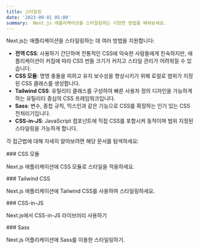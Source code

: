```yaml
---
title: 스타일링
date: '2023-09-01 05:00'
summary:  Next.js 애플리케이션을 스타일링하는 다양한 방법을 배워보세요.
---
```



Next.js는 애플리케이션을 스타일링하는 데 여러 방법을 지원합니다:

- **전역 CSS**: 사용하기 간단하며 전통적인 CSS에 익숙한 사람들에게 친숙하지만, 애플리케이션이 커짐에 따라 CSS 번들 크기가 커지고 스타일 관리가 어려워질 수 있습니다.
- **CSS 모듈**: 명명 충돌을 피하고 유지 보수성을 향상시키기 위해 로컬로 범위가 지정된 CSS 클래스를 생성합니다.
- **Tailwind CSS**: 유틸리티 클래스를 구성하여 빠른 사용자 정의 디자인을 가능하게 하는 유틸리티 중심의 CSS 프레임워크입니다.
- **Sass**: 변수, 중첩 규칙, 믹스인과 같은 기능으로 CSS를 확장하는 인기 있는 CSS 전처리기입니다.
- **CSS-in-JS**: JavaScript 컴포넌트에 직접 CSS를 포함시켜 동적이며 범위 지정된 스타일링을 가능하게 합니다.

각 접근법에 대해 자세히 알아보려면 해당 문서를 탐색하세요:

<div className="grid grid-cols-1 sm:grid-cols-2 gap-4">

<Card href="/docs/nextjs/styling/css-modules">
### CSS 모듈

Next.js 애플리케이션에 CSS 모듈로 스타일을 적용하세요.
</Card>

<Card href="/docs/nextjs/styling/tailwind-css">
### Tailwind CSS

Next.js 애플리케이션에 Tailwind CSS를 사용하여 스타일링하세요.
</Card>

<Card href="/docs/nextjs/styling/css-in-js">
### CSS-in-JS

Next.js에서 CSS-in-JS 라이브러리 사용하기
</Card>

<Card href="/docs/nextjs/styling/sass">
### Sass

Next.js 어플리케이션에 Sass를 이용한 스타일링하기.
</Card>


</div>